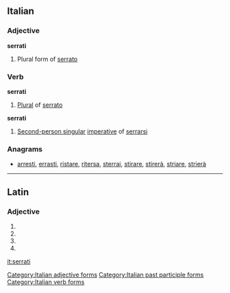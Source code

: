 ==Italian==

===Adjective===
'''serrati''' {{g|m}}

# Plural form of [[serrato]]

===Verb===
'''serrati''' {{g|m}}

# [[plural|Plural]] of [[serrato]]

'''serrati'''
# [[second-person singular|Second-person singular]] [[imperative]] of [[serrarsi]]

===Anagrams===
* [[arresti#Italian|arresti]], [[errasti#Italian|errasti]], [[ristare#Italian|ristare]], [[ritersa#Italian|ritersa]], [[sterrai#Italian|sterrai]], [[stirare#Italian|stirare]], [[stirerà#Italian|stirerà]], [[striare#Italian|striare]], [[strierà#Italian|strierà]]

[[Category:Italian adjective forms]]
[[Category:Italian past participle forms]]
[[Category:Italian verb forms]]

----

==Latin==

===Adjective===
{{la-adj-form|serrātī}}

# {{inflection of|serrātus||nom|m|p|lang=la}}
# {{inflection of|serrātus||gen|m|s|lang=la}}
# {{inflection of|serrātus||gen|n|s|lang=la}}
# {{inflection of|serrātus||voc|m|p|lang=la}}

[[it:serrati]]